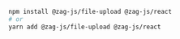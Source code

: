 ```bash
npm install @zag-js/file-upload @zag-js/react
# or
yarn add @zag-js/file-upload @zag-js/react
```
